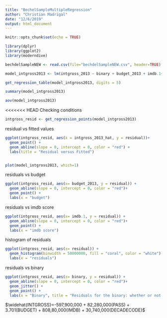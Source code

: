 ```yaml
---
title: "BechelSampleMultipleRegression"
author: "Christian Madrigal"
date: "12/6/2019"
output: html_document
---
```


```r
knitr::opts_chunk$set(echo = TRUE)
```

```r
library(dplyr)
library(ggplot2)
library(moderndive)
```

```r
bechdelSampleNEW <- read.csv(file="bechdelSampleNEW.csv", header=TRUE)
```

```r
model_intgross2013 <- lm(intgross_2013 ~ binary + budget_2013 + imdb.1+decade_code, data = bechdelSampleNEW)

get_regression_table(model_intgross2013, digits = 5) 
```

```r
summary(model_intgross2013)
```

```r
aov(model_intgross2013)
```


<<<<<<< HEAD
Checking conditions




```r
intgross_resid <- get_regression_points(model_intgross2013)
```

residual vs fitted values

```r
ggplot(intgross_resid, aes(x = intgross_2013_hat, y = residual))+ 
  geom_point() + 
  geom_abline(slope = 0, intercept = 0, color = "red") + 
  labs(title = "Residual versus Fitted")


plot(model_intgross2013, which=1)
```


residuals vs budget

```r
ggplot(intgross_resid, aes(x= budget_2013, y = residual)) + 
  geom_abline(slope = 0, intercept = 0, color = "red")+ 
  geom_point() + 
  labs(x = "budget")
```


residuals vs imdb score

```r
ggplot(intgross_resid, aes(x= imdb.1, y = residual)) + 
  geom_abline(slope = 0, intercept = 0, color = "red")+ 
  geom_point() + 
  labs(x = "imdb score")
```

histogram of residuals


```r
ggplot(intgross_resid, aes(x= residual)) + 
  geom_histogram(binwidth = 50000000, fill = "coral", color = "white") + 
  labs(x = "residuals")
```

residuals vs binary

```r
ggplot(intgross_resid, aes(x= binary, y = residual)) + 
  geom_abline(slope = 0, intercept = 0, color = "red")+ 
  geom_jitter() +
  geom_point() + 
  labs(x = "Binary", title = "Residuals for the binary: whether or not the movie passed the bechdel test")
```


$\widehat{INTGROSS}=-597,900,000 + 82,280,000(PASS) + 3.701(BUDGET) +  808,80,000(IMDB) + 30,740,000(DECADECODE)$
